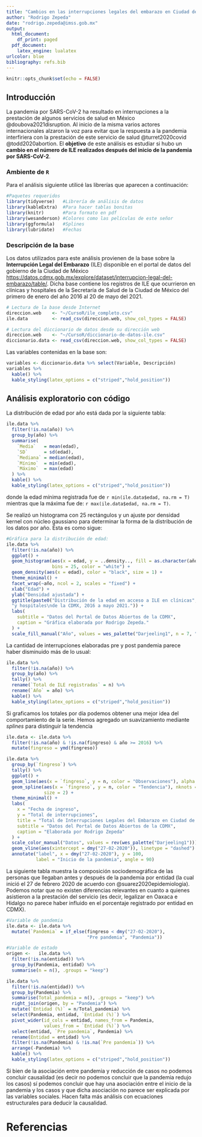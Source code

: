 ```yaml
---
title: "Cambios en las interrupciones legales del embarazo en Ciudad de México a partir de la pandemia de SARS-CoV-2"
author: "Rodrigo Zepeda"
date: "rodrigo.zepeda@imss.gob.mx"
output:
  html_document:
    df_print: paged
  pdf_document: 
    latex_engine: lualatex
urlcolor: blue
bibliography: refs.bib
---
```


```r
knitr::opts_chunk$set(echo = FALSE)
```

## Introducción

La pandemia por SARS-CoV-2 ha resultado en interrupciones a la prestación de algunos servicios de salud en México @doubova2021disruption. Al inicio de la misma varios actores internacionales alzaron la voz para evitar que la respuesta a la pandemia interfiriera con la prestación de este servicio de salud  @turret2020covid @todd2020abortion. El **objetivo** de este análisis es estudiar si hubo un **cambio en el número de ILE realizados después del inicio de la pandemia por SARS-CoV-2**.

### Ambiente de `R` 
Para el análisis siguiente utilicé las librerías que aparecen a continuación:
```r
#Paquetes requeridos
library(tidyverse)   #Librería de análisis de datos
library(kableExtra)  #Para hacer tablas bonitas
library(knitr)       #Para formato en pdf
library(wesanderson) #Colores como las películas de este señor
library(ggformula)   #Splines
library(lubridate)   #Fechas
```

### Descripción de la base

Los datos utilizados para este análisis provienen de la base sobre la **Interrupción Legal del Embarazo** (ILE) disponible en el portal de datos del gobierno de la Ciudad de México [https://datos.cdmx.gob.mx/explore/dataset/interrupcion-legal-del-embarazo/table/](https://datos.cdmx.gob.mx/explore/dataset/interrupcion-legal-del-embarazo/table/). Dicha base contiene los registros de ILE que ocurrieron en clínicas y hospitales de la Secretaría de Salud de la Ciudad de México del primero de enero del año 2016 al 20 de mayo del 2021.  


```r
# Lectura de la base desde Internet
direccion.web    <- "~/CursoR/ile_completo.csv"
ile.data         <- read_csv(direccion.web, show_col_types = FALSE)

# Lectura del diccionario de datos desde su dirección web
direccion.web    <- "~/CursoR/diccionario-de-datos-ile.csv"
diccionario.data <- read_csv(direccion.web, show_col_types = FALSE)
```

Las variables contenidas en la base son:
```r
variables <- diccionario.data %>% select(Variable, Descripción)
variables %>% 
  kable() %>% 
  kable_styling(latex_options = c("striped","hold_position"))
```

## Análisis exploratorio con código 

La distribución de edad por año está dada por la siguiente tabla:

```r
ile.data %>%
  filter(!is.na(año)) %>%
  group_by(año) %>%
  summarise(
    `Media`   = mean(edad),
    `SD`      = sd(edad),
    `Mediana` = median(edad),
    `Mínimo`  = min(edad),
    `Máximo`  = max(edad)
  ) %>%
  kable() %>%
  kable_styling(latex_options = c("striped","hold_position"))
```

donde la edad mínima registrada fue de `r min(ile.data$edad, na.rm = T)` mientras que la máxima fue de: `r max(ile.data$edad, na.rm = T)`. 

Se realizó un histograma con $25$ rectángulos y un ajuste por densidad kernel con núcleo gaussiano para determinar la forma de la distribución de los datos por año. Ésta es como sigue:

```r
#Gráfica para la distribución de edad:
ile.data %>% 
  filter(!is.na(año)) %>% 
  ggplot() +
  geom_histogram(aes(x = edad, y = ..density.., fill = as.character(año)), 
                 bins = 25, color = "white") +
  geom_density(aes(x = edad), color = "black", size = 1) +
  theme_minimal() + 
  facet_wrap(~año, ncol = 2, scales = "fixed") +
  xlab("Edad") +
  ylab("Densidad ajustada") +
  ggtitle(paste0("Distribución de la edad en acceso a ILE en clínicas", 
  "y hospitales\nde la CDMX, 2016 a mayo 2021.")) +
  labs(
    subtitle = "Datos del Portal de Datos Abiertos de la CDMX",
    caption = "Gráfica elaborada por Rodrigo Zepeda."
  ) +
  scale_fill_manual("Año", values = wes_palette("Darjeeling1", n = 7, "continuous")) 
```

La cantidad de interrupciones elaboradas pre y post pandemia parece haber disminuido más de lo usual:

```r
ile.data %>% 
  filter(!is.na(año)) %>% 
  group_by(año) %>%
  tally() %>%
  rename(`Total de ILE registradas` = n) %>%
  rename(`Año` = año) %>%
  kable() %>%
  kable_styling(latex_options = c("striped","hold_position"))
```
Si graficamos los totales por día podemos obtener una mejor idea del comportamiento de la serie. Hemos agregado un suavizamiento mediante _splines_  para distinguir la tendencia

```r
ile.data <- ile.data %>% 
  filter(!is.na(año) & !is.na(fingreso) & año >= 2016) %>% 
  mutate(fingreso = ymd(fingreso)) 

ile.data %>%
  group_by(`fingreso`) %>%
  tally() %>%
  ggplot() +
  geom_line(aes(x = `fingreso`, y = n, color = "Observaciones"), alpha = 0.5) +
  geom_spline(aes(x = `fingreso`, y = n, color = "Tendencia"), nknots = 5, 
              size = 2) +
  theme_minimal() +
  labs(
    x = "Fecha de ingreso",
    y = "Total de interrupciones",
    title = "Total de Interrupciones Legales del Embarazo en Ciudad de México",
    subtitle = "Datos del Portal de Datos Abiertos de la CDMX",
    caption = "Elaborada por Rodrigo Zepeda"
  ) +
  scale_color_manual("Datos", values = rev(wes_palette("Darjeeling1"))) +
  geom_vline(aes(xintercept = dmy("27-02-2020")), linetype = "dashed") +
  annotate("label", x = dmy("27-02-2020"), y = 100, 
           label = "Inicio de la pandemia", angle = 90)
```
La siguiente tabla muestra la composición sociodemográfica de las personas que llegaban antes y después de la pandemia por entidad (la cual inició el 27 de febrero 2020 de acuerdo con @suarez2020epidemiologia). Podemos notar que no existen diferencias relevantes en cuanto a quienes asistieron a la prestación del servicio (es decir, legalizar en Oaxaca e Hidalgo no parece haber influido en el porcentaje registrado por entidad en CDMX). 

```r
#Variable de pandemia
ile.data <- ile.data %>%
  mutate(`Pandemia` = if_else(fingreso < dmy("27-02-2020"), 
                              "Pre pandemia", "Pandemia")) 

#Variable de estado
origen <-   ile.data %>%
  filter(!is.na(entidad)) %>%
  group_by(Pandemia, entidad) %>%
  summarise(n = n(), .groups = "keep") 

ile.data %>%
  filter(!is.na(entidad)) %>%
  group_by(Pandemia) %>%
  summarise(Total_pandemia = n(), .groups = "keep") %>%
  right_join(origen, by = "Pandemia") %>%
  mutate(`Entidad (%)` = n/Total_pandemia) %>%
  select(Pandemia, entidad, `Entidad (%)`) %>%
  pivot_wider(id_cols = entidad, names_from = Pandemia, 
              values_from = `Entidad (%)`) %>%
  select(entidad, `Pre pandemia`, Pandemia) %>%
  rename(Entidad = entidad) %>%
  filter(!is.na(Pandemia) & !is.na(`Pre pandemia`)) %>%
  arrange(-Pandemia) %>%
  kable() %>%
  kable_styling(latex_options = c("striped","hold_position"))

```

Si bien de la asociación entre pandemia y reducción de casos no podemos concluir causalidad (es decir no podemos concluir que la pandemia redujo los casos) sí podemos concluir que hay una asociación entre el inicio de la pandemia y los casos y que dicha asociación no parece ser explicada por las variables sociales. Hacen falta más análisis con ecuaciones estructurales para deducir la causalidad. 

# Referencias
